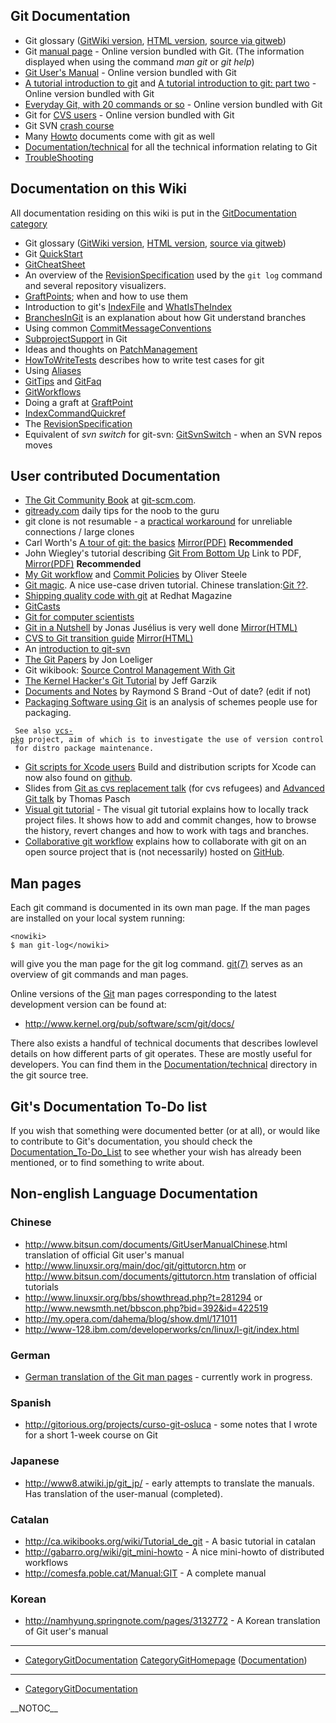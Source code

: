 == Git Documentation ==
* Git glossary ([[GitGlossary|[[GitWiki]] version]], [[http://www.kernel.org/pub/software/scm/git/docs/gitglossary.html|HTML version]], [[http://www.kernel.org/git/?p=git/git.git;a=blob;hb=HEAD;f=Documentation/glossary.txt|source via gitweb]])
* Git [[http://www.kernel.org/pub/software/scm/git/docs|manual page]] - Online version bundled with Git. (The information displayed when using the command <i>man git</i> or <i>git help</i>)
* [[http://www.kernel.org/pub/software/scm/git/docs/user-manual.html|Git User's Manual]] - Online version bundled with Git
* [[http://www.kernel.org/pub/software/scm/git/docs/gittutorial.html|A tutorial introduction to git]] and [[http://www.kernel.org/pub/software/scm/git/docs/gittutorial-2.html|A tutorial introduction to git: part two]] - Online version bundled with Git
* [[http://www.kernel.org/pub/software/scm/git/docs/everyday.html|Everyday Git, with 20 commands or so]] - Online version bundled with Git
* Git for [[http://www.kernel.org/pub/software/scm/git/docs/gitcvs-migration.html|CVS users]] - Online version bundled with Git
* Git SVN [[http://git.or.cz/course/svn.html|crash course]]
* Many [[http://kernel.org/pub/software/scm/git/docs/howto/|Howto]] documents come with git as well
* [[http://repo.or.cz/w/git.git?a=tree;f=Documentation/technical;hb=HEAD|Documentation/technical]] for all the technical information relating to Git
* [[TroubleShooting]]

== Documentation on this Wiki ==
All documentation residing on this wiki is put in the [[CategoryGitDocumentation|[[GitDocumentation]] category]]

* Git glossary ([[GitGlossary|[[GitWiki]] version]], [[http://www.kernel.org/pub/software/scm/git/docs/gitglossary.html|HTML version]], [[http://www.kernel.org/git/?p=git/git.git;a=blob;hb=HEAD;f=Documentation/glossary.txt|source via gitweb]])
* Git [[QuickStart]]
* [[GitCheatSheet]]
* An overview of the [[RevisionSpecification]] used by the <code><nowiki>git log</nowiki></code> command and several repository visualizers.
* [[GraftPoint|[[GraftPoints]]]]; when and how to use them
* Introduction to git's [[IndexFile]] and [[WhatIsTheIndex]]
* [[BranchesInGit]] is an explanation about how Git understand branches
* Using common [[CommitMessageConventions]]
* [[SubprojectSupport]] in Git
* Ideas and thoughts on [[PatchManagement]]
* [[HowToWriteTests]] describes how to write test cases for git
* Using [[Aliases]]
* [[GitTips]] and [[GitFaq]]
* [[GitWorkflows]]
* Doing a graft at [[GraftPoint]]
* [[IndexCommandQuickref]]
* The [[RevisionSpecification]]
* Equivalent of <i>svn switch</i> for git-svn: [[GitSvnSwitch]] - when an SVN repos moves

== User contributed Documentation ==
* [[http://book.git-scm.com/|The Git Community Book]] at [[http://git-scm.com|git-scm.com]].
* [[http://gitready.com/|gitready.com]] daily tips for the noob to the guru
* git clone is not resumable - a [[http://xanjax.org/#gitnote.xml|practical workaround]] for unreliable connections / large clones
* Carl Worth's [[http://cworth.org/hgbook-git/tour/|A tour of git: the basics]] [[http://git-users.googlegroups.com/web/gitbasic.pdf?gda=TjULfjwAAACRcUWZoNoqHn0MmsB4ogNRkdJPXci4pHF-t7wRb-FXv_7_kSc1FlgquWbpkoDUr3jz_JaIg30gP77VRAtzw-G6|Mirror(PDF)]] <b>Recommended</b>
* John Wiegley's tutorial describing [[http://www.newartisans.com/blog_files/git.from.bottom.up.php|Git From Bottom Up]] Link to PDF, [[http://git-users.googlegroups.com/web/gitfrombottomup.pdf?gda=52xMLEQAAACpB0I6kTeoe_gDZwr_Wu3rSzh-BYU3WCJcU16DCLQHrmG1qiJ7UbTIup-M2XPURDRYda-7QfdsxTTX4bqgEJoy1bwkoqS54nAZJJjHLLKkeg|Mirror(PDF)]] <b>Recommended</b>
* [[http://osteele.com/archives/2008/05/my-git-workflow|My Git workflow]] and [[http://osteele.com/archives/2008/05/commit-policies|Commit Policies]] by Oliver Steele
* [[http://www-cs-students.stanford.edu/~blynn/gitmagic/|Git magic]].  A nice use-case driven tutorial. Chinese translation:[[http://docs.google.com/View?id=dfwthj68_675gz3bw8kj|Git ??]].
* [[http://www.redhatmagazine.com/2008/05/02/shipping-quality-code-with-git/|Shipping quality code with git]] at Redhat Magazine
* [[http://www.gitcasts.com/|GitCasts]]
* [[http://eagain.net/articles/git-for-computer-scientists/|Git for computer scientists]]
* [[http://jonas.iki.fi/git_guides/HTML/git_guide|Git in a Nutshell]] by Jonas Jusélius is very well done [[http://www.chem.helsinki.fi/~jonas/git_guides/|Mirror(HTML)]]
* [[http://jonas.iki.fi/git_guides/HTML/CVS2git|CVS to Git transition guide]] [[http://www.chem.helsinki.fi/~jonas/git_guides/|Mirror(HTML)]]
* An [[http://utsl.gen.nz/talks/git-svn/intro.html|introduction to git-svn]]
* [[http://www.jdl.com/papers|The Git Papers]] by Jon Loeliger
* Git wikibook: [[http://en.wikibooks.org/wiki/Source_Control_Management_With_Git|Source Control Management With Git]]
* [[http://linux.yyz.us/git-howto.html|The Kernel Hacker's Git Tutorial]] by Jeff Garzik
* [[http://git.rsbx.net/|Documents and Notes]] by Raymond S Brand -Out of date? (edit if not)
* [[http://www.golden-gryphon.com/software/misc/packaging.html|Packaging Software using Git]] is an analysis of schemes people use for packaging.
  See also [[http://vcs-pkg.org/|vcs-pkg]] project, aim of which is to investigate the use of version control for distro package maintenance.
* [[http://www.jinx.de/teclog/Entries/2009/1/15_Git_and_DMG_build_scripts_for_Xcode.html|Git scripts for Xcode users]] Build and distribution scripts for Xcode can now also found on [[http://github.com/jollyjinx/jnxfree|github]].
* Slides from [[http://www.breitbandig.de/git/git-as-cvs-en.odp|Git as cvs replacement talk]] (for cvs refugees) and [[http://www.breitbandig.de/git/advanced-git-en.odp|Advanced Git talk]] by Thomas Pasch
* [[http://www.ralfebert.de/blog/tools/visual_git_tutorial_1/|Visual git tutorial]] - The visual git tutorial explains how to locally track project files. It shows how to add and commit changes, how to browse the history, revert changes and how to work with tags and branches.
* [[http://www.eqqon.com/index.php/Collaborative_Github_Workflow|Collaborative git workflow]] explains how to collaborate with git on an open source project that is (not necessarily) hosted on [[GitHub]].

== Man pages ==
Each git command is documented in its own man page. If the man pages are installed on your local system running:

<pre><nowiki>
$ man git-log</nowiki></pre>
will give you the man page for the git log command. [[http://www.kernel.org/pub/software/scm/git/docs/git.html|git(7)]] serves as an overview of git commands and man pages.

Online versions of the [[Git]] man pages corresponding to the latest development version can be found at:

* http://www.kernel.org/pub/software/scm/git/docs/
There also exists a handful of technical documents that describes lowlevel details on how different parts of git operates. These are mostly useful for developers. You can find them in the [[http://repo.or.cz/w/git.git?a=tree;f=Documentation/technical;hb=HEAD|Documentation/technical]] directory in the git source tree.

== Git's Documentation To-Do list ==
If you wish that something were documented better (or at all), or would like to contribute to Git's documentation, you should check the [[Documentation_To-Do_List]] to see whether your wish has already been mentioned, or to find something to write about.

== Non-english Language Documentation ==
=== Chinese ===
* http://www.bitsun.com/documents/[[GitUserManualChinese]].html translation of official Git user's manual
* http://www.linuxsir.org/main/doc/git/gittutorcn.htm or http://www.bitsun.com/documents/gittutorcn.htm translation of official tutorials
* http://www.linuxsir.org/bbs/showthread.php?t=281294 or http://www.newsmth.net/bbscon.php?bid=392&id=422519
* http://my.opera.com/dahema/blog/show.dml/171011
* http://www-128.ibm.com/developerworks/cn/linux/l-git/index.html
=== German ===
* [[http://repo.or.cz/w/gitman-de.git|German translation of the Git man pages]] - currently work in progress.
=== Spanish ===
* http://gitorious.org/projects/curso-git-osluca - some notes that I wrote for a short 1-week course on Git
=== Japanese ===
* http://www8.atwiki.jp/git_jp/ - early attempts to translate the manuals.  Has translation of the user-manual (completed).
=== Catalan ===
* http://ca.wikibooks.org/wiki/Tutorial_de_git - A basic tutorial in catalan
* http://gabarro.org/wiki/git_mini-howto - A nice mini-howto of distributed workflows
* http://comesfa.poble.cat/Manual:GIT - A complete manual
=== Korean ===
* http://namhyung.springnote.com/pages/3132772 - A Korean translation of Git user's manual
----
* [[CategoryGitDocumentation]] [[CategoryGitHomepage]] ([[http://git.or.cz/#documentation|Documentation]])
----
* [[CategoryGitDocumentation]]

__NOTOC__